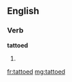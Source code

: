 {{rfv}}
==English==

===Verb===
'''tattoed'''

# {{past of|[[tattoo]]}}

[[fr:tattoed]]
[[mg:tattoed]]